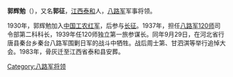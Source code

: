 '''郭辉勉'''（{{bd|1914年||1939年|catIdx=}}），又名'''郭征'''，[[江西|江西]][[泰和|泰和]]人，[[八路军|八路军]]军事将领。

1930年，郭辉勉加入[[中国工农红军|中国工农红军]]，后参与[[长征|长征]]。1937年，担任[[八路军|八路军]][[120师|120师]]司令部第二科科长，1939年任120师独立第一旅参谋长。同年9月29日，在河北省行唐县秦台乡秦台八路军围剿日军的战斗中牺牲。战后周士第、甘泗淇等举行追悼大会。1983年，骨灰迁至江西省泰和县安葬。

{{中国军事人物小作品}}
[[Category:八路军将领|Category:八路军将领]]